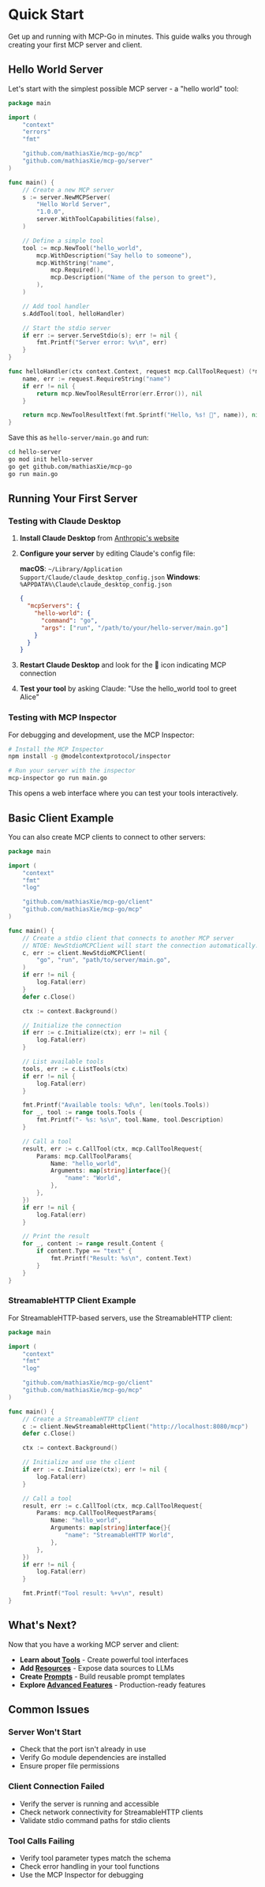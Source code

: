 # Quick Start

Get up and running with MCP-Go in minutes. This guide walks you through creating your first MCP server and client.

## Hello World Server

Let's start with the simplest possible MCP server - a "hello world" tool:

```go
package main

import (
    "context"
    "errors"
    "fmt"

    "github.com/mathiasXie/mcp-go/mcp"
    "github.com/mathiasXie/mcp-go/server"
)

func main() {
    // Create a new MCP server
    s := server.NewMCPServer(
        "Hello World Server",
        "1.0.0",
        server.WithToolCapabilities(false),
    )

    // Define a simple tool
    tool := mcp.NewTool("hello_world",
        mcp.WithDescription("Say hello to someone"),
        mcp.WithString("name",
            mcp.Required(),
            mcp.Description("Name of the person to greet"),
        ),
    )

    // Add tool handler
    s.AddTool(tool, helloHandler)

    // Start the stdio server
    if err := server.ServeStdio(s); err != nil {
        fmt.Printf("Server error: %v\n", err)
    }
}

func helloHandler(ctx context.Context, request mcp.CallToolRequest) (*mcp.CallToolResult, error) {
    name, err := request.RequireString("name")
    if err != nil {
        return mcp.NewToolResultError(err.Error()), nil
    }

    return mcp.NewToolResultText(fmt.Sprintf("Hello, %s! 👋", name)), nil
}
```

Save this as `hello-server/main.go` and run:

```bash
cd hello-server
go mod init hello-server
go get github.com/mathiasXie/mcp-go
go run main.go
```

## Running Your First Server

### Testing with Claude Desktop

1. **Install Claude Desktop** from [Anthropic's website](https://claude.ai/download)

2. **Configure your server** by editing Claude's config file:

   **macOS**: `~/Library/Application Support/Claude/claude_desktop_config.json`
   **Windows**: `%APPDATA%\Claude\claude_desktop_config.json`

   ```json
   {
     "mcpServers": {
       "hello-world": {
         "command": "go",
         "args": ["run", "/path/to/your/hello-server/main.go"]
       }
     }
   }
   ```

3. **Restart Claude Desktop** and look for the 🔌 icon indicating MCP connection

4. **Test your tool** by asking Claude: "Use the hello_world tool to greet Alice"

### Testing with MCP Inspector

For debugging and development, use the MCP Inspector:

```bash
# Install the MCP Inspector
npm install -g @modelcontextprotocol/inspector

# Run your server with the inspector
mcp-inspector go run main.go
```

This opens a web interface where you can test your tools interactively.

## Basic Client Example

You can also create MCP clients to connect to other servers:

```go
package main

import (
    "context"
    "fmt"
    "log"

    "github.com/mathiasXie/mcp-go/client"
    "github.com/mathiasXie/mcp-go/mcp"
)

func main() {
    // Create a stdio client that connects to another MCP server
	// NTOE: NewStdioMCPClient will start the connection automatically. Don't call the Start method manually
    c, err := client.NewStdioMCPClient(
        "go", "run", "path/to/server/main.go",
    )
    if err != nil {
        log.Fatal(err)
    }
    defer c.Close()

    ctx := context.Background()

    // Initialize the connection
    if err := c.Initialize(ctx); err != nil {
        log.Fatal(err)
    }

    // List available tools
    tools, err := c.ListTools(ctx)
    if err != nil {
        log.Fatal(err)
    }

    fmt.Printf("Available tools: %d\n", len(tools.Tools))
    for _, tool := range tools.Tools {
        fmt.Printf("- %s: %s\n", tool.Name, tool.Description)
    }

    // Call a tool
    result, err := c.CallTool(ctx, mcp.CallToolRequest{
        Params: mcp.CallToolParams{
            Name: "hello_world",
            Arguments: map[string]interface{}{
                "name": "World",
            },
        },
    })
    if err != nil {
        log.Fatal(err)
    }

    // Print the result
    for _, content := range result.Content {
        if content.Type == "text" {
            fmt.Printf("Result: %s\n", content.Text)
        }
    }
}
```

### StreamableHTTP Client Example

For StreamableHTTP-based servers, use the StreamableHTTP client:

```go
package main

import (
    "context"
    "fmt"
    "log"

    "github.com/mathiasXie/mcp-go/client"
    "github.com/mathiasXie/mcp-go/mcp"
)

func main() {
    // Create a StreamableHTTP client
    c := client.NewStreamableHttpClient("http://localhost:8080/mcp")
    defer c.Close()

    ctx := context.Background()

    // Initialize and use the client
    if err := c.Initialize(ctx); err != nil {
        log.Fatal(err)
    }

    // Call a tool
    result, err := c.CallTool(ctx, mcp.CallToolRequest{
        Params: mcp.CallToolRequestParams{
            Name: "hello_world",
            Arguments: map[string]interface{}{
                "name": "StreamableHTTP World",
            },
        },
    })
    if err != nil {
        log.Fatal(err)
    }

    fmt.Printf("Tool result: %+v\n", result)
}
```

## What's Next?

Now that you have a working MCP server and client:

- **Learn about [Tools](/servers/tools)** - Create powerful tool interfaces
- **Add [Resources](/servers/resources)** - Expose data sources to LLMs
- **Create [Prompts](/servers/prompts)** - Build reusable prompt templates
- **Explore [Advanced Features](/servers/advanced)** - Production-ready features

## Common Issues

### Server Won't Start
- Check that the port isn't already in use
- Verify Go module dependencies are installed
- Ensure proper file permissions

### Client Connection Failed
- Verify the server is running and accessible
- Check network connectivity for StreamableHTTP clients
- Validate stdio command paths for stdio clients

### Tool Calls Failing
- Verify tool parameter types match the schema
- Check error handling in your tool functions
- Use the MCP Inspector for debugging